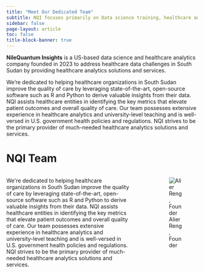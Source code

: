 ```yaml
---
title: "Meet Our Dedicated Team"
subtitle: NQI focuses primarily on Data science training, healthcare analytics, and consultancy.
sidebar: false
page-layout: article
toc: false
title-block-banner: true
---
```


**NileQuantum Insights** is a US-based data science and healthcare analytics company founded in 2023 to address healthcare data challenges in South Sudan by providing healthcare analytics solutions and services.

We're dedicated to helping healthcare organizations in South Sudan improve the quality of care by leveraging state-of-the-art, open-source software such as R and Python to derive valuable insights from their data.
NQI assists healthcare entities in identifying the key metrics that elevate patient outcomes and overall quality of care.
Our team possesses extensive experience in healthcare analytics and university-level teaching and is well-versed in U.S. government health policies and regulations.
NQI strives to be the primary provider of much-needed healthcare analytics solutions and services.

# NQI Team

:::: {.columns}

::: {.column width="70%"}

We\'re dedicated to helping healthcare organizations in South Sudan improve the quality of care by leveraging state-of-the-art, open-source software such as R and Python to derive valuable insights from their data.
NQI assists healthcare entities in identifying the key metrics that elevate patient outcomes and overall quality of care.
Our team possesses extensive experience in healthcare analytics and university-level teaching and is well-versed in U.S. government health policies and regulations.
NQI strives to be the primary provider of much-needed healthcare analytics solutions and services.

:::

::: {.column width="5%"}

:::

::: {.column width="25%"}

![Alier Reng, Founder](images/areng.jpg){fig-align="right"}

:::

::::
